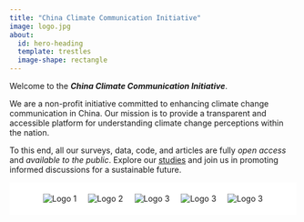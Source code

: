 ```yaml
---
title: "China Climate Communication Initiative"
image: logo.jpg
about:
  id: hero-heading
  template: trestles
  image-shape: rectangle
---
```


::: {#hero-heading}

Welcome to the ***China Climate Communication Initiative***. 

We are a non-profit initiative committed to enhancing climate change communication in China. Our mission is to provide a transparent and accessible platform for understanding climate change perceptions within the nation. 

To this end, all our surveys, data, code, and articles are fully *open access* and *available to the public*. Explore our [studies](/projects) and join us in promoting informed discussions for a sustainable future.

:::



```{=html}
<style>
#logo-row {
    display: flex;
    flex-wrap: wrap;  /* This will allow the logos to wrap to the next line on smaller screens */
    justify-content: center;
    align-items: center;
    padding: 10px;
    background-color: #ffffff;
}

#logo-row img {
    max-width: 100px;
    height: auto;
    margin: 10px;  /* This will add space around each logo */
}

#logo-row img:nth-child(3) {
    max-width: 170px;
}

/* Mobile view */
@media (max-width: 768px) {
    #logo-row img {
        max-width: 80px;  /* You can adjust this value to suit your design on mobile */
    }
    #logo-row img:nth-child(3) {
        max-width: 150px;
    }
}
</style>
<div id="logo-row">
    <img src="pics/tongji.png" alt="Logo 1">
    <img src="pics/njuenv.png" alt="Logo 2">
    <img src="pics/duke.png" alt="Logo 3">
    <img src="pics/YPCCC.png" alt="Logo 3">
    <img src="pics/tsinghua.png" alt="Logo 3">
</div>
```
